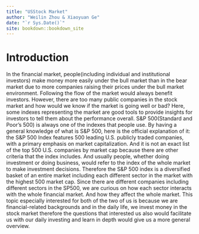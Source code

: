 ```yaml
--- 
title: "USStock Market"
author: "Weilin Zhou & Xiaoyuan Ge"
date: "`r Sys.Date()`"
site: bookdown::bookdown_site
---
```


# Introduction

In the financial market, people(including individual and institutional investors) make money more easily under the bull market than in the bear market due to more companies raising their prices under the bull market environment. Following the flow of the market would always benefit investors. However, there are too many public companies in the stock market and how would we know if the market is going well or bad? Here, some indexes representing the market are good tools to provide insights for investors to tell them about the performance overall. S&P 500(Standard and Poor’s 500) is always one of the indexes that people use. By having a general knowledge of what is S&P 500, here is the official explanation of it: the S&P 500 Index features 500 leading U.S. publicly traded companies, with a primary emphasis on market capitalization. And it is not an exact list of the top 500 U.S. companies by market cap because there are other criteria that the index includes. And usually people, whether doing investment or doing business, would refer to the index of the whole market to make investment decisions. Therefore the S&P 500 index is a diversified basket of an entire market including each different sector in the market with the highest 500 market cap. Since there are different companies including different sectors in the SP500, we are curious on how each sector interacts with the whole financial market. And how they affect the whole market.	
This topic especially interested for both of the two of us is because we are financial-related backgrounds and in the daily life, we invest money in the stock market therefore the questions that interested us also would facilitate us with our daily investing and learn in depth would give us a more general overview.

